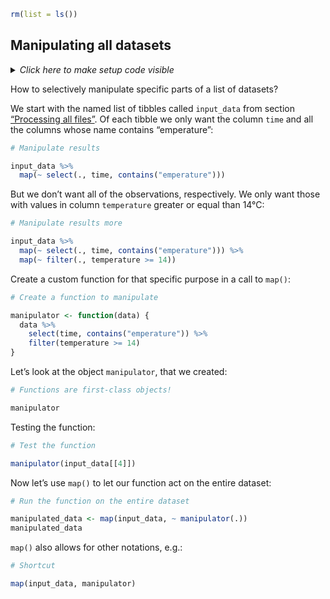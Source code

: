 ```r
rm(list = ls())
```


## Manipulating all datasets {#map_manip}

<details><summary>*Click here to make setup code visible*</summary>
```r
### Manipulating all datasets

```
```r
library(tidyverse)
library(here)

dict <- readxl::read_excel(here("data/cities.xlsx"))

input_data <-
  dict %>%
  select(city_code, weather_filename) %>%
  deframe() %>%
  map(~ readxl::read_excel(here(.)))
```
</details>

How to selectively manipulate specific parts of a list of datasets?

We start with the named list of tibbles called `input_data` from section ["Processing all files"](#map).
Of each tibble we only want the column `time` and all the columns whose name contains "emperature":

```r
# Manipulate results
```
```r
input_data %>%
  map(~ select(., time, contains("emperature")))
```

But we don't want all of the observations, respectively. 
We only want those with values in column `temperature` greater or equal than 14°C:

```r
# Manipulate results more
```
```r
input_data %>%
  map(~ select(., time, contains("emperature"))) %>%
  map(~ filter(., temperature >= 14))
```

Create a custom function for that specific purpose in a call to `map()`:

```r
# Create a function to manipulate
```
```r
manipulator <- function(data) {
  data %>%
    select(time, contains("emperature")) %>%
    filter(temperature >= 14)
}
```

Let's look at the object `manipulator`, that we created:

```r
# Functions are first-class objects!
```
```r
manipulator
```

Testing the function:

```r
# Test the function
```
```r
manipulator(input_data[[4]])
```

Now let's use `map()` to let our function act on the entire dataset:

```r
# Run the function on the entire dataset
```
```r
manipulated_data <- map(input_data, ~ manipulator(.))
manipulated_data
```

`map()` also allows for other notations, e.g.:

```r
# Shortcut
```
```r
map(input_data, manipulator)
```
